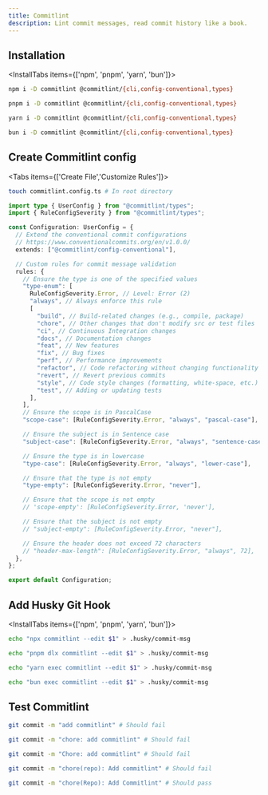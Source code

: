 ```yaml
---
title: Commitlint
description: Lint commit messages, read commit history like a book.
---
```


<Cards>
  <Card
    title="Commitlint"
    description="Lint commit messages to ensure they adhere to a specified convention, improving code quality and team collaboration."
    icon=""
    href="https://commitlint.js.org/"
  />
  <Card
    title="Conventional Commits"
    description="A specification for adding human and machine-readable meaning to commit messages, facilitating better automation and readability."
    icon=""
    href="https://www.conventionalcommits.org/"
  />
</Cards>

## Installation

<InstallTabs items={['npm', 'pnpm', 'yarn', 'bun']}>

```bash tab="npm" title="Terminal"
npm i -D commitlint @commitlint/{cli,config-conventional,types}
```

```bash tab="pnpm" title="Terminal"
pnpm i -D commitlint @commitlint/{cli,config-conventional,types}
```

```bash tab="yarn" title="Terminal"
yarn i -D commitlint @commitlint/{cli,config-conventional,types}
```

```bash tab="bun" title="Terminal"
bun i -D commitlint @commitlint/{cli,config-conventional,types}
```

</InstallTabs>

## Create Commitlint config

<Tabs items={['Create File','Customize Rules']}>

```bash tab="Create File" title="Terminal"
touch commitlint.config.ts # In root directory
```

```ts tab="Customize Rules" title="commitlint.config.ts"
import type { UserConfig } from "@commitlint/types";
import { RuleConfigSeverity } from "@commitlint/types";

const Configuration: UserConfig = {
  // Extend the conventional commit configurations
  // https://www.conventionalcommits.org/en/v1.0.0/
  extends: ["@commitlint/config-conventional"],

  // Custom rules for commit message validation
  rules: {
    // Ensure the type is one of the specified values
    "type-enum": [
      RuleConfigSeverity.Error, // Level: Error (2)
      "always", // Always enforce this rule
      [
        "build", // Build-related changes (e.g., compile, package)
        "chore", // Other changes that don't modify src or test files
        "ci", // Continuous Integration changes
        "docs", // Documentation changes
        "feat", // New features
        "fix", // Bug fixes
        "perf", // Performance improvements
        "refactor", // Code refactoring without changing functionality
        "revert", // Revert previous commits
        "style", // Code style changes (formatting, white-space, etc.)
        "test", // Adding or updating tests
      ],
    ],
    // Ensure the scope is in PascalCase
    "scope-case": [RuleConfigSeverity.Error, "always", "pascal-case"],

    // Ensure the subject is in Sentence case
    "subject-case": [RuleConfigSeverity.Error, "always", "sentence-case"],

    // Ensure the type is in lowercase
    "type-case": [RuleConfigSeverity.Error, "always", "lower-case"],

    // Ensure that the type is not empty
    "type-empty": [RuleConfigSeverity.Error, "never"],

    // Ensure that the scope is not empty
    // 'scope-empty': [RuleConfigSeverity.Error, 'never'],

    // Ensure that the subject is not empty
    // "subject-empty": [RuleConfigSeverity.Error, "never"],

    // Ensure the header does not exceed 72 characters
    // "header-max-length": [RuleConfigSeverity.Error, "always", 72],
  },
};

export default Configuration;
```

</Tabs>

## Add Husky Git Hook

<InstallTabs items={['npm', 'pnpm', 'yarn', 'bun']}>

```bash tab="npm" title="Terminal"
echo "npx commitlint --edit $1" > .husky/commit-msg
```

```bash tab="pnpm" title="Terminal"
echo "pnpm dlx commitlint --edit $1" > .husky/commit-msg
```

```bash tab="yarn" title="Terminal"
echo "yarn exec commitlint --edit $1" > .husky/commit-msg
```

```bash tab="bun" title="Terminal"
echo "bun exec commitlint --edit $1" > .husky/commit-msg
```

</InstallTabs>

## Test Commitlint

```bash title="Terminal"
git commit -m "add commitlint" # Should fail
```

```bash title="Terminal"
git commit -m "chore: add commitlint" # Should fail
```

```bash title="Terminal"
git commit -m "Chore: add commitlint" # Should fail
```

```bash title="Terminal"
git commit -m "chore(repo): Add commitlint" # Should fail
```

```bash title="Terminal"
git commit -m "chore(Repo): Add Commitlint" # Should pass
```
